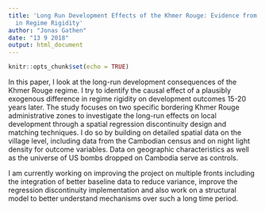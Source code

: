 ```yaml
---
title: 'Long Run Development Effects of the Khmer Rouge: Evidence from Differences
  in Regime Rigidity'
author: "Jonas Gathen"
date: "13 9 2018"
output: html_document
---
```


```r
knitr::opts_chunk$set(echo = TRUE)
```

In this paper, I look at the long-run development consequences of the Khmer Rouge regime. I try to identify the causal effect of a plausibly exogenous difference in regime rigidity on development outcomes 15-20 years later. The study focuses on two specific bordering Khmer Rouge administrative zones to investigate the long-run effects on local development through a spatial regression discontinuity design and matching techniques. I do so by building on detailed spatial data on the village level, including data from the Cambodian census and on night light density for outcome variables. Data on geographic characteristics as well as the universe of US bombs dropped on Cambodia serve as controls. 

I am currently working on improving the project on multiple fronts including the integration of better baseline data to reduce variance, improve the regression discontinuity implementation and also work on a structural model to better understand mechanisms over such a long time period. 